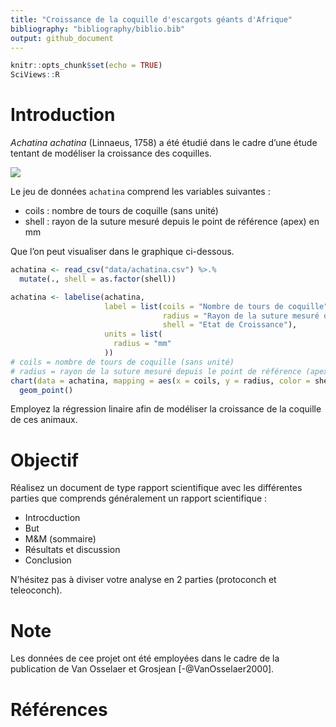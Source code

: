 ```yaml
---
title: "Croissance de la coquille d'escargots géants d'Afrique"
bibliography: "bibliography/biblio.bib"
output: github_document
---
```


```r
knitr::opts_chunk$set(echo = TRUE)
SciViews::R
```

# Introduction

*Achatina achatina* (Linnaeus, 1758) a été étudié dans le cadre d'une étude tentant de modéliser la croissance des coquilles.

![](images/achatina.png)

Le jeu de données `achatina`  comprend les variables suivantes :

- coils : nombre de tours de coquille (sans unité)
- shell : rayon de la suture mesuré depuis le point de référence (apex) en mm

Que l'on peut visualiser dans le graphique ci-dessous.

```r
achatina <- read_csv("data/achatina.csv") %>.%
  mutate(., shell = as.factor(shell)) 

achatina <- labelise(achatina, 
                     label = list(coils = "Nombre de tours de coquille",
                                  radius = "Rayon de la suture mesuré depuis le point de référence",
                                  shell = "Etat de Croissance"),
                     units = list(
                       radius = "mm"
                     ))
# coils = nombre de tours de coquille (sans unité)
# radius = rayon de la suture mesuré depuis le point de référence (apex) en mm
chart(data = achatina, mapping = aes(x = coils, y = radius, color = shell)) +
  geom_point()
```

Employez la régression linaire afin de modéliser la croissance de la coquille de ces animaux. 

# Objectif

Réalisez un document de type rapport scientifique avec les différentes parties que comprends généralement un rapport scientifique :

- Introcduction
- But
- M&M (sommaire)
- Résultats et discussion
- Conclusion

N'hésitez pas à diviser votre analyse en 2 parties (protoconch et teleoconch).

# Note

Les données de cee projet ont été employées dans le cadre de la publication de Van Osselaer et Grosjean [-@VanOsselaer2000]. 

# Références {-}
